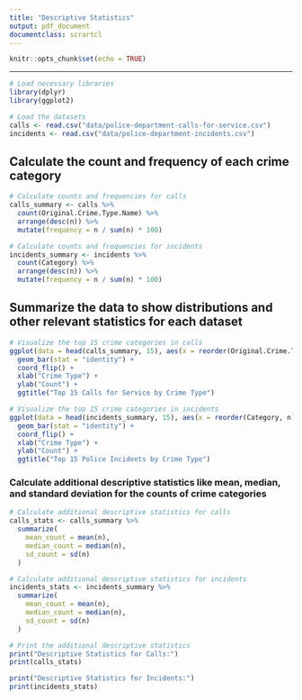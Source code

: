 ```yaml
---
title: "Descriptive Statistics"
output: pdf_document
documentclass: scrartcl
---
```


```r
knitr::opts_chunk$set(echo = TRUE)
```
---

```r
# Load necessary libraries
library(dplyr)
library(ggplot2)

# Load the datasets
calls <- read.csv("data/police-department-calls-for-service.csv")
incidents <- read.csv("data/police-department-incidents.csv")
```
## Calculate the count and frequency of each crime category
```r
# Calculate counts and frequencies for calls
calls_summary <- calls %>%
  count(Original.Crime.Type.Name) %>%
  arrange(desc(n)) %>%
  mutate(frequency = n / sum(n) * 100)

# Calculate counts and frequencies for incidents
incidents_summary <- incidents %>%
  count(Category) %>%
  arrange(desc(n)) %>%
  mutate(frequency = n / sum(n) * 100)

```
## Summarize the data to show distributions and other relevant statistics for each dataset
```r
# Visualize the top 15 crime categories in calls
ggplot(data = head(calls_summary, 15), aes(x = reorder(Original.Crime.Type.Name, n), y = n)) +
  geom_bar(stat = "identity") +
  coord_flip() +
  xlab("Crime Type") +
  ylab("Count") +
  ggtitle("Top 15 Calls for Service by Crime Type")

# Visualize the top 15 crime categories in incidents
ggplot(data = head(incidents_summary, 15), aes(x = reorder(Category, n), y = n)) +
  geom_bar(stat = "identity") +
  coord_flip() +
  xlab("Crime Type") +
  ylab("Count") +
  ggtitle("Top 15 Police Incidents by Crime Type")
```
### Calculate additional descriptive statistics like mean, median, and standard deviation for the counts of crime categories
```r
# Calculate additional descriptive statistics for calls
calls_stats <- calls_summary %>%
  summarize(
    mean_count = mean(n),
    median_count = median(n),
    sd_count = sd(n)
  )

# Calculate additional descriptive statistics for incidents
incidents_stats <- incidents_summary %>%
  summarize(
    mean_count = mean(n),
    median_count = median(n),
    sd_count = sd(n)
  )

# Print the additional descriptive statistics
print("Descriptive Statistics for Calls:")
print(calls_stats)

print("Descriptive Statistics for Incidents:")
print(incidents_stats)
```
